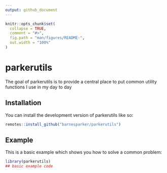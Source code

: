 ```yaml
---
output: github_document
---
```


<!-- README.md is generated from README.Rmd. Please edit that file -->

```r
knitr::opts_chunk$set(
  collapse = TRUE,
  comment = "#>",
  fig.path = "man/figures/README-",
  out.width = "100%"
)
```

# parkerutils

<!-- badges: start -->
<!-- badges: end -->

The goal of parkerutils is to provide a central place to put common utility functions
I use in my day to day

## Installation

You can install the development version of parkerutils like so:

```r
remotes::install_github("barnesparker/parkerutils")
```


## Example

This is a basic example which shows you how to solve a common problem:

```r
library(parkerutils)
## basic example code
```
